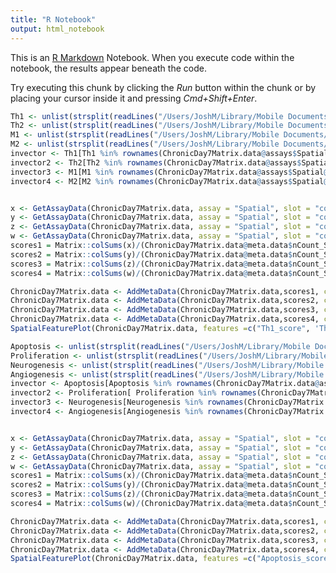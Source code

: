 ```yaml
---
title: "R Notebook"
output: html_notebook
---
```


This is an [R Markdown](http://rmarkdown.rstudio.com) Notebook. When you execute code within the notebook, the results appear beneath the code. 

Try executing this chunk by clicking the *Run* button within the chunk or by placing your cursor inside it and pressing *Cmd+Shift+Enter*. 

```r
Th1 <- unlist(strsplit(readLines("/Users/JoshM/Library/Mobile Documents/com~apple~CloudDocs/Documents/MATLAB/ScoringFiles/Th1.txt"), "[[:space:]]+"))
Th2 <- unlist(strsplit(readLines("/Users/JoshM/Library/Mobile Documents/com~apple~CloudDocs/Documents/MATLAB/ScoringFiles/Th2.txt"), "[[:space:]]+"))
M1 <- unlist(strsplit(readLines("/Users/JoshM/Library/Mobile Documents/com~apple~CloudDocs/Documents/MATLAB/ScoringFiles/M1.txt"), "[[:space:]]+"))
M2 <- unlist(strsplit(readLines("/Users/JoshM/Library/Mobile Documents/com~apple~CloudDocs/Documents/MATLAB/ScoringFiles/M2.txt"), "[[:space:]]+"))
invector <- Th1[Th1 %in% rownames(ChronicDay7Matrix.data@assays$Spatial@data)]
invector2 <- Th2[Th2 %in% rownames(ChronicDay7Matrix.data@assays$Spatial@data)]
invector3 <- M1[M1 %in% rownames(ChronicDay7Matrix.data@assays$Spatial@data)]
invector4 <- M2[M2 %in% rownames(ChronicDay7Matrix.data@assays$Spatial@data)]


x <- GetAssayData(ChronicDay7Matrix.data, assay = "Spatial", slot = "counts")[invector,]
y <- GetAssayData(ChronicDay7Matrix.data, assay = "Spatial", slot = "counts")[invector2,]
z <- GetAssayData(ChronicDay7Matrix.data, assay = "Spatial", slot = "counts")[invector3,]
w <- GetAssayData(ChronicDay7Matrix.data, assay = "Spatial", slot = "counts")[invector4,]
scores1 = Matrix::colSums(x)/(ChronicDay7Matrix.data@meta.data$nCount_Spatial)
scores2 = Matrix::colSums(y)/(ChronicDay7Matrix.data@meta.data$nCount_Spatial)
scores3 = Matrix::colSums(z)/(ChronicDay7Matrix.data@meta.data$nCount_Spatial)
scores4 = Matrix::colSums(w)/(ChronicDay7Matrix.data@meta.data$nCount_Spatial)

ChronicDay7Matrix.data <- AddMetaData(ChronicDay7Matrix.data,scores1, col.name = ("Th1_score"))
ChronicDay7Matrix.data <- AddMetaData(ChronicDay7Matrix.data,scores2, col.name = ("Th2_score"))
ChronicDay7Matrix.data <- AddMetaData(ChronicDay7Matrix.data,scores3, col.name = ("M1_score"))
ChronicDay7Matrix.data <- AddMetaData(ChronicDay7Matrix.data,scores4, col.name = ("M2_score"))
SpatialFeaturePlot(ChronicDay7Matrix.data, features =c("Th1_score", 'Th2_score', 'Treg_score', 'Th17_score'))
```

```r
Apoptosis <- unlist(strsplit(readLines("/Users/JoshM/Library/Mobile Documents/com~apple~CloudDocs/Documents/MATLAB/ScoringFiles/Apoptosis.txt"), "[[:space:]]+"))
Proliferation <- unlist(strsplit(readLines("/Users/JoshM/Library/Mobile Documents/com~apple~CloudDocs/Documents/MATLAB/ScoringFiles/Proliferation.txt"), "[[:space:]]+"))
Neurogenesis <- unlist(strsplit(readLines("/Users/JoshM/Library/Mobile Documents/com~apple~CloudDocs/Documents/MATLAB/ScoringFiles/Neurogenesis.txt"), "[[:space:]]+"))
Angiogenesis <- unlist(strsplit(readLines("/Users/JoshM/Library/Mobile Documents/com~apple~CloudDocs/Documents/MATLAB/ScoringFiles/Angiogenesis.txt"), "[[:space:]]+"))
invector <- Apoptosis[Apoptosis %in% rownames(ChronicDay7Matrix.data@assays$Spatial@data)]
invector2 <- Proliferation[ Proliferation %in% rownames(ChronicDay7Matrix.data@assays$Spatial@data)]
invector3 <- Neurogenesis[Neurogenesis %in% rownames(ChronicDay7Matrix.data@assays$Spatial@data)]
invector4 <- Angiogenesis[Angiogenesis %in% rownames(ChronicDay7Matrix.data@assays$Spatial@data)]


x <- GetAssayData(ChronicDay7Matrix.data, assay = "Spatial", slot = "counts")[invector,]
y <- GetAssayData(ChronicDay7Matrix.data, assay = "Spatial", slot = "counts")[invector2,]
z <- GetAssayData(ChronicDay7Matrix.data, assay = "Spatial", slot = "counts")[invector3,]
w <- GetAssayData(ChronicDay7Matrix.data, assay = "Spatial", slot = "counts")[invector4,]
scores1 = Matrix::colSums(x)/(ChronicDay7Matrix.data@meta.data$nCount_Spatial)
scores2 = Matrix::colSums(y)/(ChronicDay7Matrix.data@meta.data$nCount_Spatial)
scores3 = Matrix::colSums(z)/(ChronicDay7Matrix.data@meta.data$nCount_Spatial)
scores4 = Matrix::colSums(w)/(ChronicDay7Matrix.data@meta.data$nCount_Spatial)

ChronicDay7Matrix.data <- AddMetaData(ChronicDay7Matrix.data,scores1, col.name = ("Apoptosis_score"))
ChronicDay7Matrix.data <- AddMetaData(ChronicDay7Matrix.data,scores2, col.name = ("Proliferation_score"))
ChronicDay7Matrix.data <- AddMetaData(ChronicDay7Matrix.data,scores3, col.name = ("Neurogenesis_score"))
ChronicDay7Matrix.data <- AddMetaData(ChronicDay7Matrix.data,scores4, col.name = ("Angiogenesis_score"))
SpatialFeaturePlot(ChronicDay7Matrix.data, features =c("Apoptosis_score", 'Proliferation_score', 'Neurogenesis_score', 'Angiogenesis_score'))
```


